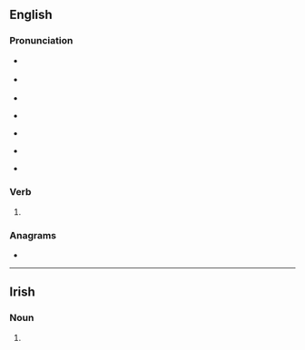 ==English==

===Pronunciation===
* {{a|GenAm}} {{IPA|en|/ʃɔɹn/}}
* {{a|RP}} {{IPA|en|/ʃɔːn/}}
* {{audio|en|LL-Q1860 (eng)-Vealhurl-shorn.wav |Audio (UK)}}
* {{a|rhotic|horse-hoarse}} {{IPA|en|/ʃo(ː)ɹn/}}
* {{a|nonrhotic|horse-hoarse}} {{IPA|en|/ʃoən/}}
* {{rhymes|en|ɔː(ɹ)n}}
* {{homophones|en|Sean|Shawn|Shaun}} {{qualifier|[[non-rhotic]] accents with the horse–hoarse merger}}

===Verb===
{{head|en|verb form}}

# {{inflection of|en|shear||past|part}}

===Anagrams===
* {{anagrams|en|a=hnors|Horns|NRHOs|Rohns|Snohr|horns|shnor}}

----

==Irish==

===Noun===
{{head|ga|mutated noun|g=m}}

# {{lenition of|ga|sorn}}